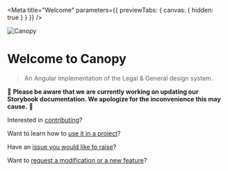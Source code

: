 
<Meta title="Welcome" parameters={{ previewTabs: { canvas: { hidden: true } } }} />

<img src="canopy-hero.png" alt="Canopy" />

# Welcome to Canopy
> An Angular implementation of the Legal & General design system.

🚧 **Please be aware that we are currently working on updating our Storybook documentation. We apologize for the inconvenience this may cause.** 🚧

Interested in <a href="https://github.com/Legal-and-General/canopy/blob/master/docs/CONTRIBUTING.md" target="_blank">contributing</a>?

Want to learn how to <a href="https://github.com/Legal-and-General/canopy/blob/master/docs/USAGE.md" target="_blank">use it in a project</a>?

Have an <a href="https://github.com/Legal-and-General/canopy/issues" target="_blank">issue you would like to raise</a>?

Want to <a href="https://github.com/Legal-and-General/canopy/discussions" target="_blank">request a modification or a new feature</a>?
